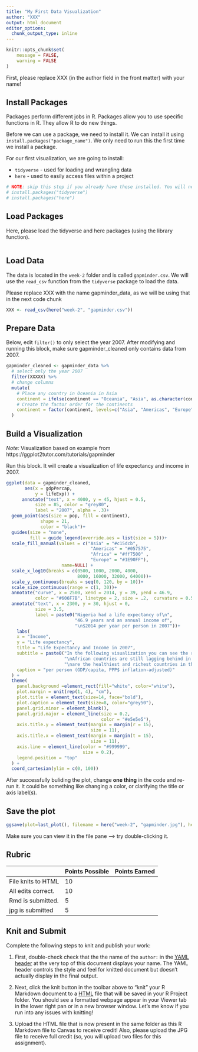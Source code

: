 ```yaml
---
title: "My First Data Visualization"
author: "XXX"
output: html_document
editor_options: 
  chunk_output_type: inline
---
```


```r
knitr::opts_chunk$set(
	message = FALSE,
	warning = FALSE
)
```

First, please replace XXX (in the author field in the front matter) with your name!

## Install Packages

Packages perform different jobs in R. Packages allow you to use specific functions in R. They allow R to do new things.

Before we can use a package, we need to install it. We can install it using `install.packages("package_name")`. We only need to run this the first time we install a package.

For our first visualization, we are going to install:

- `tidyverse` - used for loading and wrangling data
- `here` - used to easily access files within a project

```r
# NOTE: skip this step if you already have these installed. You will need to uncomment the code below to install the packages. (i.e., remove the # symbol)
# install.packages("tidyverse")
# install.packages("here")
```

## Load Packages

Here, please load the tidyverse and here packages (using the library function).

```r

```


## Load Data

The data is located in the `week-2` folder and is called `gapminder.csv`. We will use the `read_csv` function from the `tidyverse` package to load the data.

Please replace XXX with the name gapminder_data, as we will be using that in the next code chunk

```r
XXX <- read_csv(here("week-2", "gapminder.csv"))
```

## Prepare Data

Below, edit `filter()` to only select the year 2007. After modifying and running this block, make sure gapminder_cleaned only contains data from 2007.

```r
gapminder_cleaned <- gapminder_data %>% 
  # select only the year 2007
  filter(XXXXX) %>%
  # change columns
  mutate(
    # Place any country in Oceania in Asia
    continent = ifelse(continent == "Oceania", "Asia", as.character(continent)),
    # Create the factor order for the continents
    continent = factor(continent, levels=c("Asia", "Americas", "Europe", "Africa"))
  ) 
```

## Build a Visualization

*Note:* Visualization based on example from https://ggplot2tutor.com/tutorials/gapminder

Run this block. It will create a visualization of life expectancy and income in 2007.

```r
ggplot(data = gapminder_cleaned, 
       aes(x = gdpPercap, 
           y = lifeExp)) +
      annotate("text", x = 4000, y = 45, hjust = 0.5,
           size = 85, color = "grey80",
           label = "2007", alpha = .3)+
  geom_point(aes(size = pop, fill = continent),
             shape = 21,
             color = "black")+
  guides(size = "none",
         fill = guide_legend(override.aes = list(size = 5)))+
  scale_fill_manual(values = c("Asia" = "#c15dcb",
                                "Americas" = "#057575",
                                "Africa" = "#ff7500" ,
                                "Europe" = "#1E90FF"),
                     name=NULL) +
  scale_x_log10(breaks = c(0500, 1000, 2000, 4000,
                           8000, 16000, 32000, 64000))+
  scale_y_continuous(breaks = seq(0, 120, by = 10))+
  scale_size_continuous(range = c(1, 30))+
  annotate("curve", x = 2500, xend = 2014, y = 39, yend = 46.9, 
           color = "#606F7B", linetype = 2, size = .2,  curvature = 0.5)+
  annotate("text", x = 2300, y = 30, hjust = 0,
           size = 3.5,
           label = paste0("Nigeria had a life expectancy of\n",
                          "46.9 years and an annual income of",
                          "\n$2014 per year per person in 2007"))+
    labs(
    x = "Income",
    y = "Life expectancy",
    title = "Life Expectancy and Income in 2007",
    subtitle = paste0("In the following visualization you can see the relationship between income and life expectancy among all countries in 2007.",
                      "\nAfrican countries are still lagging behind in terms of general life expectancy. The European and American countries",
                      "\nare the healthiest and richest countries in the world."),
    caption = "per person (GDP/capita, PPP$ inflation-adjusted)"
  ) +
  theme(
    panel.background =element_rect(fill="white", color="white"), 
    plot.margin = unit(rep(1, 4), "cm"),
    plot.title = element_text(size=14, face="bold"),
    plot.caption = element_text(size=8, color="grey50"),
    panel.grid.minor = element_blank(),
    panel.grid.major = element_line(size = 0.2, 
                                    color = "#e5e5e5"),
    axis.title.y = element_text(margin = margin(r = 15), 
                                size = 11),
    axis.title.x = element_text(margin = margin(t = 15), 
                                size = 11),
    axis.line = element_line(color = "#999999", 
                             size = 0.2),
    legend.position = "top"
  ) +
  coord_cartesian(ylim = c(0, 100))
```

After successfully buliding the plot, change **one thing** in the code and re-run it. It could be something like changing a color, or clarifying the title or axis label(s).

## Save the plot

```r
ggsave(plot=last_plot(), filename = here("week-2", "gapminder.jpg"), height = 6, width=10)
```

Make sure you can view it in the file pane --> try double-clicking it.

## Rubric

|                     | Points Possible | Points Earned |
|---------------------|-----------------|---------------|
| File knits to HTML  | 10              |               |
| All edits correct.  | 10              |               |
| Rmd is submitted.   | 5               |               |
| jpg is submitted    | 5               |               |


## Knit and Submit

Complete the following steps to knit and publish your work:

1.  First, double-check check that the the name of the `author:` in the [YAML header](https://bookdown.org/yihui/rmarkdown-cookbook/rmarkdown-anatomy.html#yaml-metadata) at the very top of this document displays your name. The YAML header controls the style and feel for knitted document but doesn't actually display in the final output.

2.  Next, click the knit button in the toolbar above to "knit" your R Markdown document to a [HTML](https://bookdown.org/yihui/rmarkdown/html-document.html) file that will be saved in your R Project folder. You should see a formatted webpage appear in your Viewer tab in the lower right pan or in a new browser window. Let's me know if you run into any issues with knitting! 

3. Upload the HTML file that is now present in the same folder as this R Markdown file to Canvas to receive credit! Also, please upload the JPG file to receive full credit (so, you will upload two files for this assignment).
